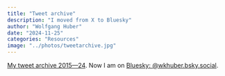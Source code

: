 ```yaml
---
title: "Tweet archive"
description: "I moved from X to Bluesky"
author: "Wolfgang Huber"
date: "2024-11-25"
categories: "Resources"
image: "../photos/tweetarchive.jpg"
---
```


[My tweet archive 2015—24](https://wolfganghuber.github.io/tweets/index.html#638628214785613824). 
Now I am on [Bluesky: @wkhuber.bsky.social](https://bsky.app/profile/wkhuber.bsky.social).